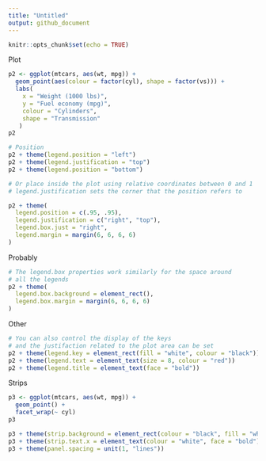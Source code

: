 ```yaml
---
title: "Untitled"
output: github_document
---
```


```r
knitr::opts_chunk$set(echo = TRUE)
```

Plot
```r
p2 <- ggplot(mtcars, aes(wt, mpg)) +
  geom_point(aes(colour = factor(cyl), shape = factor(vs))) +
  labs(
    x = "Weight (1000 lbs)",
    y = "Fuel economy (mpg)",
    colour = "Cylinders",
    shape = "Transmission"
   )
p2
```


```r
# Position
p2 + theme(legend.position = "left")
p2 + theme(legend.justification = "top")
p2 + theme(legend.position = "bottom")
```

```r
# Or place inside the plot using relative coordinates between 0 and 1
# legend.justification sets the corner that the position refers to

p2 + theme(
  legend.position = c(.95, .95),
  legend.justification = c("right", "top"),
  legend.box.just = "right",
  legend.margin = margin(6, 6, 6, 6)
)
```

Probably

```r
# The legend.box properties work similarly for the space around
# all the legends
p2 + theme(
  legend.box.background = element_rect(),
  legend.box.margin = margin(6, 6, 6, 6)
)
```

Other

```r
# You can also control the display of the keys
# and the justifaction related to the plot area can be set
p2 + theme(legend.key = element_rect(fill = "white", colour = "black"))
p2 + theme(legend.text = element_text(size = 8, colour = "red"))
p2 + theme(legend.title = element_text(face = "bold"))

```

Strips

```r
p3 <- ggplot(mtcars, aes(wt, mpg)) +
  geom_point() +
  facet_wrap(~ cyl)
p3

p3 + theme(strip.background = element_rect(colour = "black", fill = "white"))
p3 + theme(strip.text.x = element_text(colour = "white", face = "bold"))
p3 + theme(panel.spacing = unit(1, "lines"))

```

